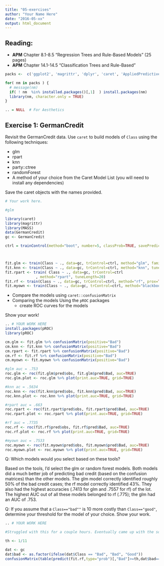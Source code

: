 ```yaml
---
title: "05-exercises"
author: "Your Name Here"
date: "2016-05-xx"
output: html_document
---
```


## Reading:
- **APM** Chapter 8.1-8.5 "Regression Trees and Rule-Based Models" (25 pages)
- **APM** Chapter 14.1-14.5 "Classification Trees and Rule-Based"  

```r
packs <-  c('ggplot2', 'magrittr', 'dplyr', 'caret', 'AppliedPredictiveModeling')

for( nm in packs ) { 
  # message(nm)
  if( ! nm  %in% installed.packages()[,1]  ) install.packages(nm)
  library(nm, character.only = TRUE)
}

.. = NULL  # For Aesthetics

```


## Exercise 1: GermanCredit

Revisit the GermanCredit data. Use `caret` to build models of `Class` using the following techniques:

- glm
- rpart
- knn
- party::ctree
- randomForest
- A method of your choice from the Caret Model List (you will need to install any dependencies)

Save the caret objects with the names provided.

```r

# Your work here. 

#glm

library(caret)
library(magrittr)
library(MASS)
data(GermanCredit)
gc <- GermanCredit

ctrl = trainControl(method="boot", number=5, classProb=TRUE, savePrediction=TRUE)



fit.glm <- train(Class ~ ., data=gc, trControl=ctrl, method="glm", family="binomial")
fit.knn <- train(Class ~ ., data=gc, trControl=ctrl, method="knn", tuneGrid=data.frame(k=c(40,50,60)))
fit.rpart <- train( Class ~ ., data=gc, trControl=ctrl
              , method="rpart", tuneLength=20) 
fit.rf <- train(Class ~ ., data=gc, trControl=ctrl, method="rf", prox=TRUE, allowParallel=TRUE)
fit.myown <- train(Class ~ ., data=gc, trControl=ctrl, method="blackboost")


```


- Compare the models using `caret::confusionMatrix`
- Comparing the models Using the `pROC` packages
  - create ROC curves for the models 
  
Show your work! 

```r

.. # YOUR WORK HERE
install.packages(pROC)
library(pROC)

cm.glm <- fit.glm %>% confusionMatrix(positive="Bad")
cm.knn <- fit.knn %>% confusionMatrix(positive="Bad")
cm.rpart <- fit.rpart %>% confusionMatrix(positive="Bad")
cm.rf <- fit.rf %>% confusionMatrix(positive="Bad")
cm.myown <- fit.myown %>% confusionMatrix(positive="Bad")

#glm auc = .753
roc.glm <- roc(fit.glm$pred$obs, fit.glm$pred$Bad, auc=TRUE)
roc.glm.plot <- roc.glm %>% plot(print.auc=TRUE, grid=TRUE)

#knn ac = .5634
roc.knn <- roc(fit.knn$pred$obs, fit.knn$pred$Bad, auc=TRUE)
roc.knn.plot <- roc.knn %>% plot(print.auc=TRUE, grid=TRUE)

#rpart auc = .663
roc.rpart <- roc(fit.rpart$pred$obs, fit.rpart$pred$Bad, auc=TRUE)
roc.rpart.plot <- roc.rpart %>% plot(print.auc=TRUE, grid=TRUE)

#rf auc = .7735
roc.rf <- roc(fit.rf$pred$obs, fit.rf$pred$Bad, auc=TRUE)
roc.rf.plot <- roc.rf %>% plot(print.auc=TRUE, grid=TRUE)

#myown auc = .7533
roc.myown <- roc(fit.myown$pred$obs, fit.myown$pred$Bad, auc=TRUE)
roc.myown.plot <- roc.myown %>% plot(print.auc=TRUE, grid=TRUE)

```


Q: Which models would you select based on these tools?

Based on the tools, I'd select the glm or random forest models. Both models did a much better job of predicting bad credit (based on the confusion matrices) than the other models. The glm model correctly identified roughly 50% of the bad credit cases; the rf model correctly identified 43%. They also had the highest accuracies (.7413 for glm and .7557 for rf) of the lot. The highest AUC out of all these models belonged to rf (.775); the glm had an AUC of .753.

Q: If you assume that a `Class=="bad""` is 10 more costly than `Class=="good"`, determine your threshold for the model of your choice.  Show your work.


```r

.. # YOUR WORK HERE

#Struggled with this for a couple hours. Eventually came up with the solution below based on https://mlr-org.github.io/mlr-tutorial/release/html/cost_sensitive_classif/index.html and http://stackoverflow.com/questions/32128879/how-to-change-the-threshold-for-binary-classification

th <- 1/11

dat <- gc
dat$bad <- as.factor(ifelse(dat$Class == "Bad", "Bad", "Good"))
confusionMatrix(table(predict(fit.rf,type="prob")[,"Bad"]>=th,dat$bad=="Bad"))

```
